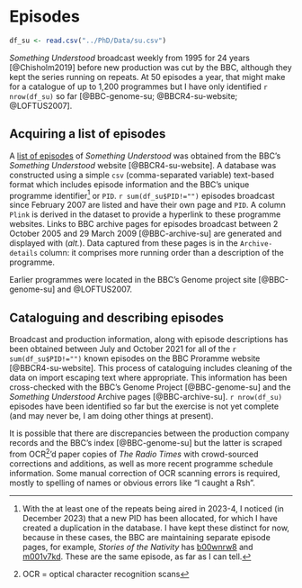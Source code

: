 # Episodes

```r
df_su <- read.csv("../PhD/Data/su.csv")
```

*Something Understood* broadcast weekly from 1995 for 24 years [@Chisholm2019] before new production was cut by the BBC, although they kept the series running on repeats. At 50 episodes a year, that might make for a catalogue of up to 1,200 programmes but I have only identified `r nrow(df_su)` so far [@BBC-genome-su; @BBCR4-su-website; @LOFTUS2007].

## Acquiring a list of episodes

A [list of episodes](#su-episode-list) of *Something Understood* was obtained from the BBC's *Something Understood* website [@BBCR4-su-website]. A database was constructed using a simple `csv` (comma-separated variable) text-based format which includes episode information and the BBC's unique programme identifier[^pid-note] or `PID`. `r sum(df_su$PID!="")` episodes broadcast since February 2007 are listed and have their own page and `PID`. A column `Plink` is derived in the dataset to provide a hyperlink to these programme websites. Links to BBC archive pages for episodes broadcast between 2 October 2005 and 29 March 2009 [@BBC-archive-su] are generated and displayed with (*alt.*). Data captured from these pages is in the `Archive-details` column: it comprises more running order than a description of the programme.

[^pid-note]: With the at least one of the repeats being aired in 2023-4, I noticed (in December 2023) that a new PID has been allocated, for which I have created a duplication in the database. I have kept these distinct for now, because in these cases, the BBC are maintaining separate episode pages, for example, *Stories of the Nativity* has [b00wnrw8](https://www.bbc.co.uk/programmes/b00wnrw8) and [m001v7kd](https://www.bbc.co.uk/programmes/m001v7kd). These are the same episode, as far as I can tell.

Earlier programmes were located in the BBC's Genome project site [@BBC-genome-su] and @LOFTUS2007.

## Cataloguing and describing episodes

Broadcast and production information, along with episode descriptions has been obtained between July and October 2021 for all of the `r sum(df_su$PID!="")` known episodes on the BBC Proramme website [@BBCR4-su-website]. This process of cataloguing includes cleaning of the data on import escaping text where appropriate. This information has been cross-checked with the BBC's Genome Project [@BBC-genome-su] and the *Something Understood* Archive pages [@BBC-archive-su]. `r nrow(df_su)` episodes have been identified so far but the exercise is not yet complete (and may never be, I am doing other things at present).

It is possible that there are discrepancies between the production company records and the BBC's index [@BBC-genome-su] but the latter is scraped from OCR[^tla-ocr]'d paper copies of *The Radio Times* with crowd-sourced corrections and additions, as well as more recent programme schedule information. Some manual correction of OCR scanning errors is required, mostly to spelling of names or obvious errors like "I caught a Rsh". 

[^tla-ocr]: OCR = optical character recognition scans
